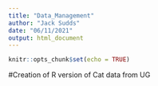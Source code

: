 ```yaml
---
title: "Data_Management"
author: "Jack Sudds"
date: "06/11/2021"
output: html_document
---
```


```r
knitr::opts_chunk$set(echo = TRUE)
```

#Creation of R version of Cat data from UG